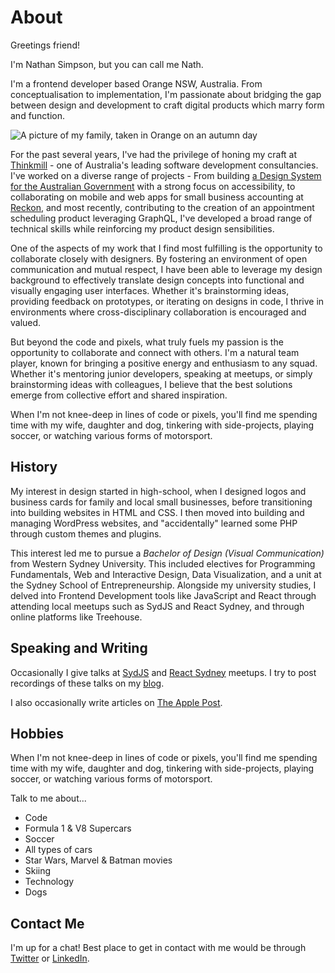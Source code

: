 
# About

Greetings friend!

I'm Nathan Simpson, but you can call me Nath.

I'm a frontend developer based Orange NSW, Australia. From conceptualisation to implementation, I'm passionate about bridging the gap between design and development to craft digital products which marry form and function.

![A picture of my family, taken in Orange on an autumn day](https://files.nathansimpson.design/family.jpeg)

For the past several years, I've had the privilege of honing my craft at [Thinkmill](https://thinkmill.com.au) - one of Australia's leading software development consultancies. I've worked on a diverse range of projects - From building [a Design System for the Australian Government](/projects/daff) with a strong focus on accessibility, to collaborating on mobile and web apps for small business accounting at [Reckon](/projects/reckon), and most recently, contributing to the creation of an appointment scheduling product leveraging GraphQL, I've developed a broad range of technical skills while reinforcing my product design sensibilities.

One of the aspects of my work that I find most fulfilling is the opportunity to collaborate closely with designers. By fostering an environment of open communication and mutual respect, I have been able to leverage my design background to effectively translate design concepts into functional and visually engaging user interfaces. Whether it's brainstorming ideas, providing feedback on prototypes, or iterating on designs in code, I thrive in environments where cross-disciplinary collaboration is encouraged and valued.

But beyond the code and pixels, what truly fuels my passion is the opportunity to collaborate and connect with others. I'm a natural team player, known for bringing a positive energy and enthusiasm to any squad. Whether it's mentoring junior developers, speaking at meetups, or simply brainstorming ideas with colleagues, I believe that the best solutions emerge from collective effort and shared inspiration.

When I'm not knee-deep in lines of code or pixels, you'll find me spending time with my wife, daughter and dog, tinkering with side-projects, playing soccer, or watching various forms of motorsport.

## History

My interest in design started in high-school, when I designed logos and business cards for family and local small businesses, before transitioning into building websites in HTML and CSS. I then moved into building and managing WordPress websites, and "accidentally" learned some PHP through custom themes and plugins.

This interest led me to pursue a _Bachelor of Design (Visual Communication)_ from Western Sydney University. This included electives for Programming Fundamentals, Web and Interactive Design, Data Visualization, and a unit at the Sydney School of Entrepreneurship. Alongside my university studies, I delved into Frontend Development tools like JavaScript and React through attending local meetups such as SydJS and React Sydney, and through online platforms like Treehouse.

## Speaking and Writing

Occasionally I give talks at [SydJS](https://www.sydjs.com)
and [React Sydney](https://www.meetup.com/en-AU/React-Sydney) meetups. I try to post recordings of these talks on my [blog](/blog).

I also occasionally write articles on [The Apple Post](https://www.theapplepost.com/author/nathan-simpson/).

## Hobbies

When I'm not knee-deep in lines of code or pixels, you'll find me spending time with my wife, daughter and dog, tinkering with side-projects, playing soccer, or watching various forms of motorsport.

Talk to me about...

- Code
- Formula 1 & V8 Supercars
- Soccer
- All types of cars
- Star Wars, Marvel & Batman movies
- Skiing
- Technology
- Dogs

## Contact Me

I'm up for a chat!
Best place to get in contact with me would be through [Twitter](https://twitter.com/nathjsimpson) or [LinkedIn](https://www.linkedin.com/in/nathan-simpson-71512a75?trk).

